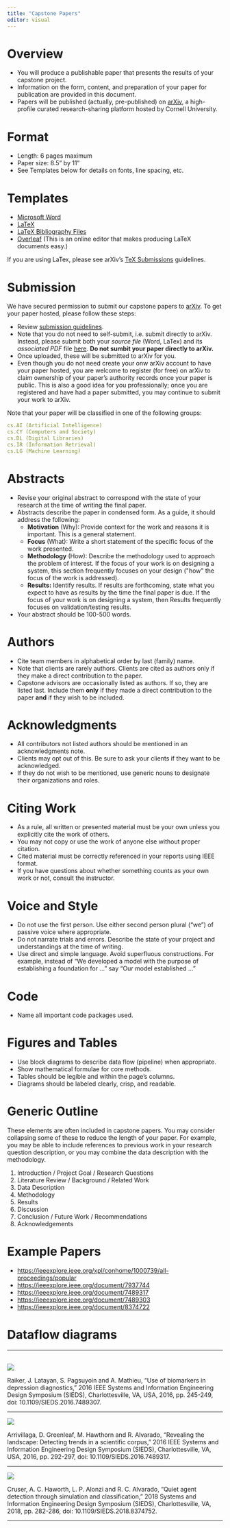 ```yaml
---
title: "Capstone Papers"
editor: visual
---
```


# Overview

-   You will produce a publishable paper that presents the results of your capstone project.
-   Information on the form, content, and preparation of your paper for publication are provided in this document.
-   Papers will be published (actually, pre-published) on [arXiv](https://info.arxiv.org/about/index.html), a high-profile curated research-sharing platform hosted by Cornell University. 

# Format

-   Length: $6$ pages maximum
-   Paper size: $8.5$" by $11$"
-   See Templates below for details on fonts, line spacing, etc.

# Templates

-   [Microsoft Word](https://www.ieee.org/content/dam/ieee-org/ieee/web/org/conferences/conference-template-letter.docx)
-   [LaTeX](https://www.ieee.org/content/dam/ieee-org/ieee/web/org/pubs/conference-latex-template_10-17-19.zip)
-   [LaTeX Bibliography Files](https://www.ieee.org/content/dam/ieee-org/ieee/web/org/conferences/IEEEtranBST2.zip)
-   [Overleaf](https://www.overleaf.com/latex/templates/ieee-conference-template/grfzhhncsfqn) (This is an online editor that makes producing LaTeX documents easy.)

If you are using LaTex, please see arXiv's [TeX Submissions](https://info.arxiv.org/help/submit_tex.html) guidelines.

# Submission

We have secured permission to submit our capstone papers to [arXiv](https://info.arxiv.org/about/index.html). To get your paper hosted, please follow these steps:

<!--
- Complete [author registration](https://info.arxiv.org/help/registerhelp.html) on arXiv.
-->
- Review [submission guidelines](https://info.arxiv.org/help/submit.html).
- Note that you do not need to self-submit, i.e. submit directly to arXiv. Instead, please submit both your _source file_ (Word, LaTex) and its _associated PDF_ file [here](https://myuva.sharepoint.com/:f:/s/CapstoneDayMay2023/EkdVw1Lez4pOtvojEdbmucYBVR4WJohpR_itAWNE7AXgLg). **Do not sumbit your paper directly to arXiv.**
- Once uploaded, these will be submitted to arXiv for you.
- Even though you do not need create your onw arXiv account to have your paper hosted, you  are welcome to register (for free) on arXiv to claim ownership of your paper's authority records once your paper is public. This is also a good idea for you professionally; once you are registered and have had a paper submitted, you may continue to submit your work to arXiv.

<!--
Sharepoint URLs:

https://myuva.sharepoint.com/sites/CapstoneDayMay2023/Shared%20Documents/Forms/AllItems.aspx?id=%2Fsites%2FCapstoneDayMay2023%2FShared%20Documents%2FGeneral%2FCapstone%20Papers%20for%20Publication%202023&p=true&ga=1

https://myuva.sharepoint.com/:f:/s/CapstoneDayMay2023/EkdVw1Lez4pOtvojEdbmucYBgx1rn85QMb65Wiz6asblgg?e=Rri0iJ
-->  

Note that your paper will be classified in one of the following groups:

```yaml
cs.AI (Artificial Intelligence)
cs.CY (Computers and Society)
cs.DL (Digital Libraries)
cs.IR (Information Retrieval)
cs.LG (Machine Learning)
```


# Abstracts

-   Revise your original abstract to correspond with the state of your research at the time of writing the final paper.
-   Abstracts describe the paper in condensed form. As a guide, it should address the following:
    -   **Motivation** (Why): Provide context for the work and reasons it is important. This is a general statement.
    -   **Focus** (What): Write a short statement of the specific focus of the work presented.
    -   **Methodology** (How): Describe the methodology used to approach the problem of interest. If the focus of your work is on designing a system, this section frequently focuses on your design (\"how\" the focus of the work is addressed).
    -   **Results:** Identify results. If results are forthcoming, state what you expect to have as results by the time the final paper is due. If the focus of your work is on designing a system, then Results frequently focuses on validation/testing results.
-   Your abstract should be 100-500 words.

# Authors

-   Cite team members in alphabetical order by last (family) name.
-   Note that clients are rarely authors. Clients are cited as authors only if they make a direct contribution to the paper.
-   Capstone advisors are occasionally listed as authors. If so, they are listed last. Include them **only** if they made a direct contribution to the paper **and** if they wish to be included.

# Acknowledgments

-   All contributors not listed authors should be mentioned in an acknowledgments note.
-   Clients may opt out of this. Be sure to ask your clients if they want to be acknowledged.
-   If they do not wish to be mentioned, use generic nouns to designate their organizations and roles.

# Citing Work

-   As a rule, all written or presented material must be your own unless you explicitly cite the work of others. 
-   You may not copy or use the work of anyone else without proper citation.
-   Cited material must be correctly referenced in your reports using IEEE format.
-   If you have questions about whether something counts as your own work or not, consult the instructor.

# Voice and Style

-   Do not use the first person. Use either second person plural ("we") of passive voice where appropriate.
-   Do not narrate trials and errors. Describe the state of your project and understandings at the time of writing.
-   Use direct and simple language. Avoid superfluous constructions. For example, instead of "We developed a model with the purpose of establishing a foundation for \..." say "Our model established \..."

# Code

-   Name all important code packages used.

# Figures and Tables

-   Use block diagrams to describe data flow (pipeline) when appropriate.
-   Show mathematical formulae for core methods.
-   Tables should be legible and within the page's columns.
-   Diagrams should be labeled clearly, crisp, and readable.

# Generic Outline

These elements are often included in capstone papers. You may consider collapsing some of these to reduce the length of your paper. For example, you may be able to include references to previous work in your research question description, or you may combine the data description with the methodology.

1.  Introduction / Project Goal / Research Questions
2.  Literature Review / Background / Related Work
3.  Data Description
4.  Methodology
5.  Results
6.  Discussion
7.  Conclusion / Future Work / Recommendations
8.  Acknowledgements

# Example Papers

-   <https://ieeexplore.ieee.org/xpl/conhome/1000739/all-proceedings/popular>
-   <https://ieeexplore.ieee.org/document/7937744>
-   [https://ieeexplore.ieee.org/document/7489317](https://ieeexplore.ieee.org/document/7489317/)
-   [https://ieeexplore.ieee.org/document/7489303](https://ieeexplore.ieee.org/document/7489303/)
-   [https://ieeexplore.ieee.org/document/8374722](https://ieeexplore.ieee.org/document/8374722/)

# Dataflow diagrams

------------------------------------------------------------------------

[\
]{.underline}![](images/image2021-11-11_18-48-45.png)

Raiker, J. Latayan, S. Pagsuyoin and A. Mathieu, "Use of biomarkers in depression diagnostics," 2016 IEEE Systems and Information Engineering Design Symposium (SIEDS), Charlottesville, VA, USA, 2016, pp. 245-249, doi: 10.1109/SIEDS.2016.7489307.

------------------------------------------------------------------------

![](images/image2021-11-11_18-49-15.png)

Arrivillaga, D. Greenleaf, M. Hawthorn and R. Alvarado, "Revealing the landscape: Detecting trends in a scientific corpus," 2016 IEEE Systems and Information Engineering Design Symposium (SIEDS), Charlottesville, VA, USA, 2016, pp. 292-297, doi: 10.1109/SIEDS.2016.7489317.

------------------------------------------------------------------------

![](images/image2021-11-11_18-49-47.png)

Cruser, A. C. Haworth, L. P. Alonzi and R. C. Alvarado, "Quiet agent detection through simulation and classification," 2018 Systems and Information Engineering Design Symposium (SIEDS), Charlottesville, VA, 2018, pp. 282-286, doi: 10.1109/SIEDS.2018.8374752.[\
]{.underline}

------------------------------------------------------------------------
